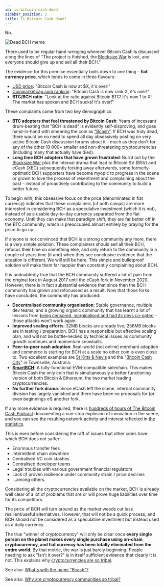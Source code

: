 ```yaml
---
id: is-bitcoin-cash-dead
sidebar_position: 3
title: Is Bitcoin Cash dead?
---
```



No.

<img src={bchDeadMeme} alt="Dead BCH meme" />

There used to be regular hand-wringing wherever Bitcoin Cash is discussed along the lines of "The project is finished, the [Blocksize War](/start#episode-8-of-10-bitcoin-cash) is lost, and everyone should give up and sell all their BCH."

The evidence for this premise essentially boils down to one thing - **fiat currency price**, which tends to come in three flavours:

- [USD price](https://coinmarketcap.com/currencies/bitcoin-cash/): "Bitcoin Cash is now at $X, it's over!"
- [Coinmarketcap.com ranking](https://coinmarketcap.com/): "Bitcoin Cash is now rank X, it's over!"
- **BTC/BCH ratio**: "Look at the ratio against Bitcoin BTC! It's now 1 to X! The market has spoken and BCH sucks! It's over!"

These complaints come from two key demographics:

- **BTC adopters that feel threatened by Bitcoin Cash**: Years of incessant drum-beating that "BCH is dead" is evidently self-disproving, and goes hand-in-hand with smearing the coin as ["Bcash"](/faqs/Other/whats-with-the-name-bcash). If BCH was truly dead, there would be no need to spend all day obsessively posting on very active Bitcoin Cash discussion forums about it - much as they don't for any of the other 10 000+ smaller and non-threatening cryptocurrencies (including many that actually have died).
- **Long time BCH adopters that have grown frustrated**: Burnt out by the [Blocksize War](/start#episode-8-of-10-bitcoin-cash) plus the internal drama that lead to Bitcoin SV (BSV) and eCash (XEC) subsequently forking away afterwards, some formerly-optimstic BCH supporters have become myopic to progress in the scene or grown to love the process of resentment and complaining about the past - instead of proactively contributing to the community to build a better future.

To begin with, this obsessive focus on the price (denominated in fiat currency) indicates that these complainers (of both camps) are more interested in considering BCH as a speculative investment (which it is not), instead of as a usable day-to-day currency separated from the fiat economy. Until they can make that paradigm shift, they are far better off in the BTC community, which is preoccupied almost entirely by praying for the price to go up.

If anyone is not convinced that BCH is a strong community any more, there is a very simple solution. These complainers should sell all their BCH, refocus their time on something else, and only return to the community in a couple of years time (if and) when they see conclusive evidence that the situation is different. We will still be here. This simple and bulletproof solution will make them far happier than constantly complaining about BCH.

It is undoubtedly true that the BCH community suffered a lot of pain from the original fork in August 2017 until the eCash fork in November 2020. However, there is in fact substantial evidence that since then the BCH community has grown and refocussed as a result. Now that those forks have concluded, the community has produced:

- **Decentralised community organisation**: Stable governance, multiple dev teams, and a growing organic community that has learnt a lot of lessons from [being censored, marginalised and had its devs co-opted](/start#episode-8-of-10-bitcoin-cash) - those attacks won't work again.
- **Improved scaling efforts**: 32MB blocks are already live, 256MB blocks are in testing / preparation. BCH has a responsible but effective scaling plan, and will not be bottle-necked by technical issues as community growth continues and momentum snowballs.
- **Peer-to-peer cash adoption**: Real-world (not online) merchant adoption and commerce is starting for BCH at a scale no other coin is even close to. Two excellent examples are [St Kitts & Nevis](https://twitter.com/DavidBond77/status/1487511080582754312) and the "[Bitcoin Cash City](https://www.youtube.com/watch?v=hzNMFR_hbB8)" in Townsville, Australia.
- **[SmartBCH](/faqs/SmartBCH/what-is-smart-bch)**: A fully-functional EVM-compatible sidechain. This makes Bitcoin Cash the only coin that is simultaneously a better functioning version of both Bitcoin & Ethereum, the two market leading cryptocurrencies.
- **No further fork drama**: Since eCash left the scene, internal community division has largely vanished and there have been no proposals for (or even beginnings of) another fork.

If any more evidence is required, there is [hundreds of hours of The Bitcoin Cash Podcast](/docs/welcome) documenting a non-stop explosion of innovation in the scene, and you can see the resulting network activity and interest reflected in [the statistics](/stats).

This is even before considering the raft of issues that other coins have which BCH does not suffer:

- Enormous transfer fees
- Intermittent chain downtime
- Centralised VC coin stashes
- Centralised developer teams
- Legal troubles with various government financial regulators
- Lack of proven resilience under community strain / price declines
- ...among others.

Considering all the cryptocurrencies available on the market, BCH is already well clear of a lot of problems that are or will prove huge liabilities over time for its competitors.

The price of BCH will turn around as the market weeds out less resilient/useful alternatives. However, that will not be a quick process, and BCH should not be considered as a speculative investment but instead used as a daily currency.

The true "winner of cryptocurrency" will only be clear once **every single person on the planet makes every single purchase using on-chain cryptocurrency, and fiat currency has been totally eliminated from the entire world**. By that metric, the war is just barely beginning. People needing to ask "Isn't it over?" is in itself sufficient evidence that clearly it is not. This explains why [cryptocurrencies are so tribal](/faqs/Cryptocurrency/why-are-cryptocurrencies-tribal).

See also: [What's with the name "Bcash"?](/faqs/Other/whats-with-the-name-bcash)

See also: [Why are cryptocurrency communities so tribal?](/faqs/Cryptocurrency/why-are-cryptocurrencies-tribal)
